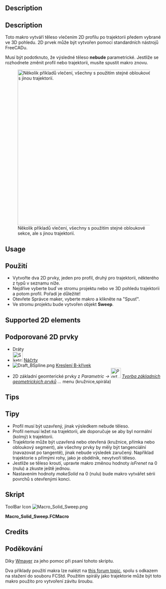 <languages/>

{{Macro/cs
|Name=Solid Sweep
|Icon=Macro_Solid_Sweep.png
|Translate=Solid Sweep
|Description=Vytváří těleso vlečením profilu po trajektorii.
|Author=Normandc
|Version=1.0
|Date=2011-12-03
|FCVersion=All
|Download=[https://www.freecad.org/wiki/images/6/6d/Macro_Solid_Sweep.png ToolBar Icon]
}}

<div lang="en" dir="ltr" class="mw-content-ltr">
==Description==
</div>

<div class="mw-translate-fuzzy">
==Description==
Toto makro vytváří těleso vlečením 2D profilu po trajektorii předem vybrané ve 3D pohledu. 2D prvek může být vytvořen pomocí standardních nástrojů FreeCADu.
</div>

Musí být podotknuto, že výsledné těleso '''nebude''' parametrické. Jestliže se rozhodnete změnit profil nebo trajektorii, musíte spustit makro znovu.

[[File:Solid_sweep.png‎|500px|Několik příkladů vlečení, všechny s použitím stejné obloukové sekce, ale s jinou trajektorií.]]

<div lang="en" dir="ltr" class="mw-content-ltr">
== Usage ==
</div>

<div class="mw-translate-fuzzy">
== Použití ==
* Vytvořte dva 2D prvky, jeden pro profil, druhý pro trajektorii, některého z typů v seznamu níže.
* Nejdříve vyberte buď ve stromu projektu nebo ve 3D pohledu trajektorii a potom profil. Pořadí je důležité!
* Otevřete Správce maker, vyberte makro a klikněte na "Spusť".
* Ve stromu projektu bude vytvořen objekt  '''Sweep'''.
</div>

<div lang="en" dir="ltr" class="mw-content-ltr">
== Supported 2D elements ==
</div>

<div class="mw-translate-fuzzy">
== Podporované 2D prvky ==
* Dráty
* [[Image:Sketcher_NewSketch.png|32px]] [[Sketcher Workbench|Náčrty]]
* [[Image:Draft_BSpline.png]] [[Draft BSpline|Kreslení B-křivek]]
* 2D základní geomterické prvky z ''Parametric → [[Image:Part_CreatePrimitives.png|32px]] [[Part_CreatePrimitives|Tvorba základních geometrických prvků]] ...'' menu (kružnice,spirála)
</div>

<div lang="en" dir="ltr" class="mw-content-ltr">
== Tips ==
</div>

<div class="mw-translate-fuzzy">
== Tipy ==
* Profil musí být uzavřený, jinak výsledkem nebude těleso.
*Profil nemusí ležet na trajektorii, ale doporučuje se aby byl normální (kolmý) k trajektorii.
* Trajektorie může být uzavřená nebo otevřená (kružnice, přímka nebo obloukový segment), ale všechny prvky by měly být tangenciální (navazovat po tangentě), jinak nebude výsledek zaručený. Například trajektorie s přímými rohy, jako je obdélník, nevytvoří těleso.
* Jestliže se těleso kroutí, upravte makro změnou hodnoty ''isFrenet'' na 0 (nulu) a zkuste ještě jednou.
* Nastavením hodnoty ''makeSolid'' na 0 (nulu) bude makro vytvářet sérii povrchů s otevřenými konci.
</div>

<span id="Script"></span>
== Skript ==

<div lang="en" dir="ltr" class="mw-content-ltr">
ToolBar Icon [[Image:Macro_Solid_Sweep.png]]
</div>

'''Macro_Solid_Sweep.FCMacro'''

{{MacroCode|code=
import Part, FreeCAD, math, PartGui, FreeCADGui
from FreeCAD import Base

# get the selected objects, with first selection for the trajectory and second for the section
s = FreeCADGui.Selection.getSelection()
try:
     shape1=s[0].Shape
     shape2=s[1].Shape
except:
     print "Wrong selection"

traj = Part.Wire([shape1])
section = Part.Wire([shape2])

# create Part objec in the current document
myObject=App.ActiveDocument.addObject("Part::Feature","Sweep")

# variable makeSolid = 1 to create solid, 0 to create surfaces
makeSolid = True #1
isFrenet = True #1

# create a 3D shape and assigh it to the current document
Sweep = Part.Wire(traj).makePipeShell([section],makeSolid,isFrenet)
myObject.Shape = Sweep

}}

<div lang="en" dir="ltr" class="mw-content-ltr">
== Credits ==
</div>

<div class="mw-translate-fuzzy">
== Poděkování ==
Díky [[User:Wmayer|Wmayer]] za jeho pomoc při psaní tohoto skriptu.
</div>

Dva příklady použití makra lze nalézt na [http://forum.freecad.org/viewtopic.php?f=8&t=1222&start=50#p11120 this forum topic], spolu s odkazem na stažení do souboru FCStd. Použitím spirály jako trajektorie může být toto makro použito pro vytvoření závitu šroubu.